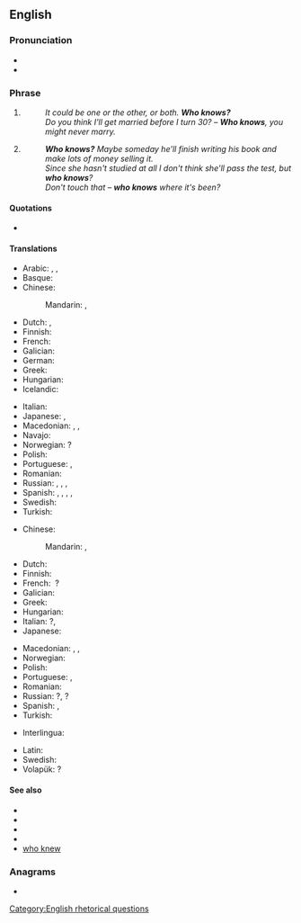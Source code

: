 ==English==

===Pronunciation===
* {{audio|en|en-us-who-knows.ogg|Audio (US)}}
* {{audio|en|En-au-who knows.ogg|Audio (AU)}}

===Phrase===
{{en-phrase|head=[[who]] [[know]]s?}}

# {{n-g|A [[rhetorical question]] asked to show that the person asking it neither knows the answer nor knows who might.}}
#: ''It could be one or the other, or both. '''Who knows?'''''
#: ''Do you think I'll get married before I turn 30?'' – '''''Who knows''', you might never marry.''
# {{n-g|A rhetorical question asked to express the idea that anything is possible or that anything could happen.}}
#: '''''Who knows?''' Maybe someday he'll finish writing his book and make lots of money selling it.''
#: ''Since she hasn't studied at all I don't think she'll pass the test, but '''who knows'''?''
#: ''Don't touch that – '''who knows''' where it's been?''

====Quotations====
* {{seeCites|en}}

====Translations====
{{trans-top|rhetorical question: one doesn't know}}
* Arabic: {{t|ar|مَن يَدْرِي؟}}, {{t|ar|اَللّٰهُ أَعْلَم}}, {{t|ar|إِبْصَر}}
* Basque: {{t|eu|auskalo}}
* Chinese:
*: Mandarin: {{t+|cmn|誰知道|alt=誰知道？|sc=Hani}}, {{t+|cmn|谁知道|alt=谁知道？|tr=shéi zhīdào|sc=Hani}}
* Dutch: {{t|nl|wie weet}}, {{t|nl|wie zal het zeggen?}}
* Finnish: {{t|fi|[[kuka]][[-pa|pa]] [[tietää]]}}
* French: {{t+|fr|qui sait|alt=qui sait ?}} <!-- a space before ? is required -->
* Galician: {{t|gl|quen sabe?}}
* German: {{t|de|wer weiß?}}
* Greek: {{t|el|ποιος ξέρει;}}
* Hungarian: {{t|hu|[[ki]] [[tudja]]?}}
* Icelandic: {{t|is|hver veit|alt=hver veit?}}
{{trans-mid}}
* Italian: {{t+|it|chissà?}}
* Japanese: {{t|ja|さあ？|tr=sā?}}, {{t|ja|…[[かもしれない]]|tr=…ka mo shirenai}}
* Macedonian: {{t|mk|ко́јзнае}}, {{t|mk|кој го знае}}, {{t|mk|кој ќе знае}}
* Navajo: {{t|nv|haashį́į́ néelą́ą́ʼ?}}
* Norwegian: {{t|no|hvem vet}}?
* Polish: {{t+|pl|kto wie?}}
* Portuguese: {{t|pt|quem sabe?}}, {{t|pt|vai saber?}}
* Romanian: {{t|ro|[[cine]] [[știe]]?}}
* Russian: {{t|ru|кто зна́ет?}}, {{t|ru|кто его знает|alt=кто его́ зна́ет?}}, {{t|ru|как знать?}}, {{t+|ru|чёрт его́ зна́ет!|sc=Cyrl}}
* Spanish: {{t|es|quién sabe|alt=¿quién sabe?}}, {{t|es|quién sabe|alt=¡quién sabe!}}, {{t|es|vete tú a saber}}, {{t|es|vete a saber}}, {{t|es|andá a saber}}
* Swedish: {{t|sv|vem vet?}}
* Turkish: {{t|tr|kim bilir}}
{{trans-bottom}}

{{trans-top|rhetorical question: anything is possible}}
* Chinese:
*: Mandarin: {{t+|cmn|誰知道|alt=誰知道？|sc=Hani}}, {{t+|cmn|谁知道|alt=谁知道？|tr=shéi zhīdào|sc=Hani}}
* Dutch: {{t|nl|wie weet?}}
* Finnish: {{t|fi|[[kuka]][[-pa|pa]] [[tietää]]}}
* French: {{t+|fr|qui sait}}&nbsp;?
* Galician: {{t|gl|quen sabe?}}
* Greek: {{t|el|ποιος ξέρει;}}
* Hungarian: {{t|hu|[[ki]] [[tudja]]?}}
* Italian: {{t+|it|chissà}}?, {{t|it|[[chi]] [[può]] [[dirlo]]?}}
* Japanese: {{t|ja|さあ？|tr=sā?}}
{{trans-mid}}
* Macedonian: {{t|mk|ко́јзнае}}, {{t|mk|кој го знае}}, {{t|mk|кој ќе знае}}
* Norwegian: {{t|no|hvem vet?}}
* Polish: {{t+|pl|kto wie?}}
* Portuguese: {{t|pt|quem sabe?}}, {{t|pt|vai saber?}}
* Romanian: {{t|ro|[[cine]] [[știe]]?}}
* Russian: {{t|ru|кто зна́ет}}?, {{t|ru|кто его́ зна́ет}}?
* Spanish: {{t|es|quién sabe|alt=¿quién sabe?}}, {{t|es|quién sabe|alt=¡quién sabe!}}
* Turkish: {{t|tr|kim bilir?}}
{{trans-bottom}}

{{checktrans-top}}
* Interlingua: {{t-check|ia|Qui lo sape}}
{{trans-mid}}
* Latin: {{t-check|la|qui sapit}}
* Swedish: {{t-check|sv|vem vet}}
* Volapük: {{t-check|vo|kin nolon}}?
{{trans-bottom}}

====See also====
* {{l|en|God knows}}
* {{l|en|go figure}}
* {{l|en|who can tell}}
* {{l|en|who cares}}
* [[who knew]]

===Anagrams===
* {{anagrams|en|a=hknoosww|knowhows}}

[[Category:English rhetorical questions]]